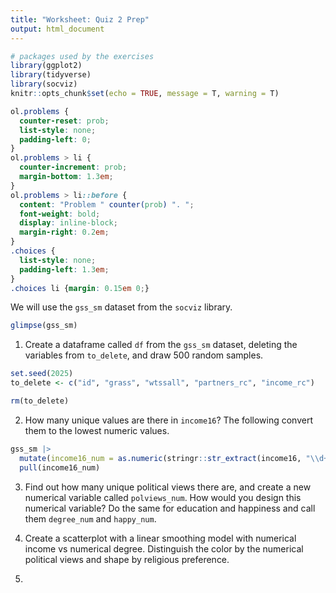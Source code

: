 ```yaml
---
title: "Worksheet: Quiz 2 Prep"
output: html_document
---
```


```r
# packages used by the exercises
library(ggplot2)
library(tidyverse)
library(socviz)
knitr::opts_chunk$set(echo = TRUE, message = T, warning = T)
```

```css
ol.problems {
  counter-reset: prob;
  list-style: none;
  padding-left: 0;
}
ol.problems > li {
  counter-increment: prob;
  margin-bottom: 1.3em;
}
ol.problems > li::before {
  content: "Problem " counter(prob) ". ";
  font-weight: bold;
  display: inline-block;
  margin-right: 0.2em;
}
.choices {
  list-style: none;
  padding-left: 1.3em;
}
.choices li {margin: 0.15em 0;}
```


We will use the `gss_sm` dataset from the `socviz` library.

```r
glimpse(gss_sm)
```



1. Create a dataframe called `df` from the `gss_sm` dataset, deleting the variables from `to_delete`, and draw 500 random samples. 
```r
set.seed(2025)
to_delete <- c("id", "grass", "wtssall", "partners_rc", "income_rc")

rm(to_delete)
```






2. How many unique values are there in `income16`? The following convert them to the lowest numeric values. 
```r
gss_sm |> 
  mutate(income16_num = as.numeric(stringr::str_extract(income16, "\\d+"))) |> 
  pull(income16_num)
```



3. Find out how many unique political views there are, and create a new numerical variable called `polviews_num`. How would you design this numerical variable? Do the same for education and happiness and call them `degree_num` and `happy_num`.  



4. Create a scatterplot with a linear smoothing model with numerical income vs numerical degree. Distinguish the color by the numerical political views and shape by religious preference. 


5. 








